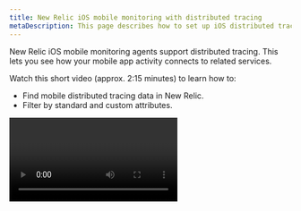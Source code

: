 ```yaml
---
title: New Relic iOS mobile monitoring with distributed tracing
metaDescription: This page describes how to set up iOS distributed tracing.
---
```

New Relic iOS mobile monitoring agents support distributed tracing. This lets you see how your mobile app activity connects to related services.

Watch this short video (approx. 2:15 minutes) to learn how to:

* Find mobile distributed tracing data in New Relic.
* Filter by standard and custom attributes.

<Video id="tkAxeE5cT2Q" type="youtube" />

## Requirements [#requirements]

To use distributed tracing, you need at least XCFramework agent version 7.3.0. We recommend you use the most recent agent.

## How to set up distributed tracing [#set-up-dt]

For mobile agents that support this feature, it’s enabled by default. 

If you prefer to turn off distributed tracing, see [iOS feature flag](/docs/mobile-monitoring/new-relic-mobile-ios/api-guides/ios-agent-configuration-feature-flags/#dt).

## Infinite Tracing [#infinite-tracing]

If your mobile apps have some downstream services that use the advanced type of distributed tracing called Infinite Tracing, you should enable Infinite Tracing for your mobile apps. This ensures that your root span (the initiating mobile app) is included in the rest of the spans tracked by Infinite Tracing.

To set up Infinite Tracing, see the [steps](/docs/distributed-tracing/infinite-tracing/set-trace-observer) to create a trace observer and to select which mobile apps (data sources) should report spans.

## Find data [#find-data]

Mobile spans appear in any [New Relic distributed tracing UI](/docs/understand-dependencies/distributed-tracing/ui-data/additional-distributed-tracing-features-new-relic-one/) where those spans are part of a trace. 

Here are some tips for finding and querying data:

* You can find end-user-originating traces in any [New Relic One distributed tracing UI](/docs/understand-dependencies/distributed-tracing/ui-data/additional-distributed-tracing-features-new-relic-one).
* In the distributed tracing UI, end-user spans are indicated with the ![New Relic distributed tracing mobile span icon](./images/mobile-icon.png "New Relic distributed tracing mobile span icon") icon.
* To see a span's attributes, select [a span in the UI](/docs/apm/distributed-tracing/ui-data/understand-use-distributed-tracing-data#span-details).
* Spans are reported as [Span data](/attribute-dictionary/?event=Span), and can be [queried in New Relic](/docs/using-new-relic/data/understand-data/query-new-relic-data).
* Query tips:
  * Query by name by setting `mobileApp.name` to the mobile app name.
  * Query for traces containing at least one mobile app span with `mobileApp.name is not null`.
  * Query for traces containing at least one back-end app with `appName is not null`.
  * Query for traces containing both mobile and back-end spans by combining the two previous conditions.

## Troubleshooting [#troubleshooting]

If you don't see end-user spans, or are having other distributed tracing issues, see [Troubleshooting](/docs/apm/distributed-tracing/troubleshooting/troubleshooting-missing-trace-data).
